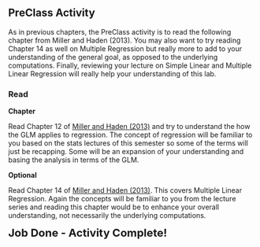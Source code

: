 ## PreClass Activity

As in previous chapters, the PreClass activity is to read the following chapter from Miller and Haden (2013). You may also want to try reading Chapter 14 as well on Multiple Regression but really more to add to your understanding of the general goal, as opposed to the underlying computations. Finally, reviewing your lecture on Simple Linear and Multiple Linear Regression will really help your understanding of this lab.

### Read

**Chapter**

Read Chapter 12 of <a href="https://drive.google.com/file/d/0B1fyuTuvj3YoaFdUR3FZaXNuNXc/view" target = "_blank">Miller and Haden (2013)</a> and try to understand the how the GLM applies to regression. The concept of regression will be familiar to you based on the stats lectures of this semester so some of the terms will just be recapping. Some will be an expansion of your understanding and basing the analysis in terms of the GLM.

**Optional**

Read Chapter 14 of <a href="https://drive.google.com/file/d/0B1fyuTuvj3YoaFdUR3FZaXNuNXc/view" target = "_blank">Miller and Haden (2013)</a>. This covers Multiple Linear Regression. Again the concepts will be familiar to you from the lecture series and reading this chapter would be to enhance your overall understanding, not necessarily the underlying computations.

<span style="font-size: 22px; font-weight: bold; color: var(--blue);">Job Done - Activity Complete!</span>

